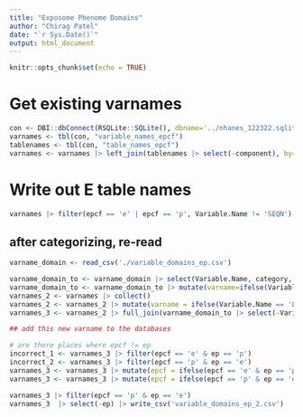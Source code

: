 ```yaml
---
title: "Exposome Phenome Domains"
author: "Chirag Patel"
date: "`r Sys.Date()`"
output: html_document
---
```


```r
knitr::opts_chunk$set(echo = TRUE)
```


# Get existing varnames
```r
con <- DBI::dbConnect(RSQLite::SQLite(), dbname='../nhanes_122322.sqlite')
varnames <- tbl(con, "variable_names_epcf")
tablenames <- tbl(con, "table_names_epcf")
varnames <- varnames |> left_join(tablenames |> select(-component), by="Data.File.Name")

```

# Write out E table names
```r
varnames |> filter(epcf == 'e' | epcf == 'p', Variable.Name != 'SEQN') |> group_by(Variable.Name) |> collect() |> summarize(sample_vardesc=first(Variable.Description), sample_tablename=first(Data.File.Description), epcf=first(epcf), n=n()) |> write_csv("variable_domains_ep.csv")
```


## after categorizing, re-read
```r
varname_domain <- read_csv('./variable_domains_ep.csv')
```


```r
varname_domain_to <- varname_domain |> select(Variable.Name, category, subcategory, epcf) |> rename(ep=epcf)
varname_domain_to <- varname_domain_to |> mutate(varname=ifelse(Variable.Name == 'LBXHCT' & category == 'blood', 'LBXHCT_2', Variable.Name))
varnames_2 <- varnames |> collect()
varnames_2 <- varnames_2 |> mutate(varname = ifelse(Variable.Name == 'LBXHCT' & Variable.Description == 'Hematocrit (%)', 'LBXHCT_2', Variable.Name))
varnames_3 <- varnames_2 |> full_join(varname_domain_to |> select(-Variable.Name), by='varname') 

## add this new varname to the databases

```


```r
# are there places where epcf != ep
incorrect_1 <- varnames_3 |> filter(epcf == 'e' & ep == 'p')
incorrect_2 <- varnames_3 |> filter(epcf == 'p' & ep == 'e')
varnames_3 <- varnames_3 |> mutate(epcf = ifelse(epcf == 'e' & ep == 'p', 'p', epcf))
varnames_3 <- varnames_3 |> mutate(epcf = ifelse(epcf == 'p' & ep == 'e', 'e', epcf))

varnames_3 |> filter(epcf == 'p' & ep == 'e')
varnames_3  |> select(-ep) |> write_csv('variable_domains_ep_2.csv')

```